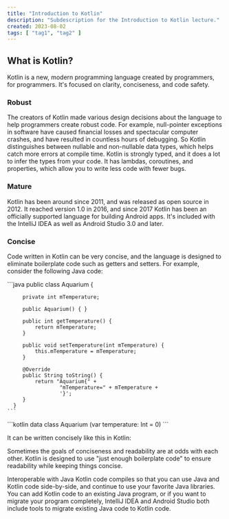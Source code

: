 ```yaml
---
title: "Introduction to Kotlin"
description: "Subdescription for the Introduction to Kotlin lecture."
created: 2023-08-02
tags: [ "tag1", "tag2" ]
---
```



## What is Kotlin?

Kotlin is a new, modern programming language created by programmers, for programmers. It's focused on clarity, conciseness, and code safety.

### Robust

The creators of Kotlin made various design decisions about the language to help programmers create robust code. For example, null-pointer exceptions in software have caused financial losses and spectacular computer crashes, and have resulted in countless hours of debugging. So Kotlin distinguishes between nullable and non-nullable data types, which helps catch more errors at compile time. Kotlin is strongly typed, and it does a lot to infer the types from your code. It has lambdas, coroutines, and properties, which allow you to write less code with fewer bugs.

### Mature

Kotlin has been around since 2011, and was released as open source in 2012. It reached version 1.0 in 2016, and since 2017 Kotlin has been an officially supported language for building Android apps. It's included with the IntelliJ IDEA as well as Android Studio 3.0 and later.

### Concise

Code written in Kotlin can be very concise, and the language is designed to eliminate boilerplate code such as getters and setters. For example, consider the following Java code:


<Tabs>
  <TabItem label="Java">
    ```java
      public class Aquarium {

         private int mTemperature;

         public Aquarium() { }

         public int getTemperature() {
             return mTemperature;
         }

         public void setTemperature(int mTemperature) {
             this.mTemperature = mTemperature;
         }

         @Override
         public String toString() {
             return "Aquarium{" +
                     "mTemperature=" + mTemperature +
                     '}';
         }
      }
    ```
  </TabItem>
  <TabItem label="Kotlin">
    ```kotlin
      data class Aquarium (var temperature: Int = 0)
    ```
  </TabItem>
</Tabs>


It can be written concisely like this in Kotlin:


Sometimes the goals of conciseness and readability are at odds with each other. Kotlin is designed to use "just enough boilerplate code" to ensure readability while keeping things concise.

Interoperable with Java
Kotlin code compiles so that you can use Java and Kotlin code side-by-side, and continue to use your favorite Java libraries. You can add Kotlin code to an existing Java program, or if you want to migrate your program completely, IntelliJ IDEA and Android Studio both include tools to migrate existing Java code to Kotlin code.

